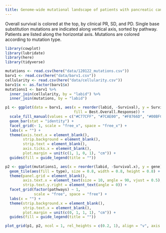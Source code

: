 ```yaml
---
title: Genome-wide mutational landscape of patients with pancreatic cancer in CheckPAC study
---
```



Overall survival is colored at the top, by clinical PR, SD, and PD. Single base substitution mutations are indicated along vertical axis, sorted by pathway. Patients are listed along the horizontal axis. Mutations are colored according to mutation type.


```r
library(cowplot)
library(lubridate)
library(here)
library(tidyverse)
```


```r
mutations <- read.csv(here("data/120122_mutations.csv"))
barv1 <- read.csv(here("data/barv1.csv"))
cellularity <- read.csv(here("data/cellularity.csv"))
barv1$x <- as.factor(barv1$x)
mutations1 <- barv1 %>%
  inner_join(cellularity, by = "labid") %>%
  inner_join(mutations, by = "labid")
```


```r
p1 <- ggplot(data = barv1, aes(x = reorder(labid, -Survival), y = Survival,
                               fill = Best.Overall.Response)) +
  scale_fill_manual(values = c("#C77CFF", "#7CAE00", "#F8766D", "#00BFC4")) +
  geom_bar(stat = "identity") +
  facet_grid(~ 1, scale = "free_x", space = "free_x") +
  labs(x = "") +
  theme(axis.text.x = element_blank(),
        strip.background = element_blank(),
        strip.text = element_blank(),
        axis.ticks.x = element_blank(),
        plot.margin = unit(c(1, 1, 0, 1), "cm")) +
  guides(fill = guide_legend(title = ""))

p2 <- ggplot(mutations1, aes(x = reorder(labid, -Survival.x), y = gene)) +
  geom_tile(aes(fill = type), size = 0.8, width = 0.8, height = 0.8) +
  theme(panel.grid = element_blank(),
        axis.text.x = element_text(size = 10, angle = 90, vjust = 0.5),
        strip.text.y.right = element_text(angle = 0)) +
  facet_grid(factor(pathways) ~ 1,
             scale = "free", space = "free") +
  labs(x = "") +
  theme(strip.background.x = element_blank(),
        strip.text.x = element_blank(),
        plot.margin = unit(c(0, 1, 1, 1), "cm")) +
  guides(fill = guide_legend(title = ""))

plot_grid(p1, p2, ncol = 1, rel_heights = c(0.2, 1), align = "v", axis = "lr")
```
